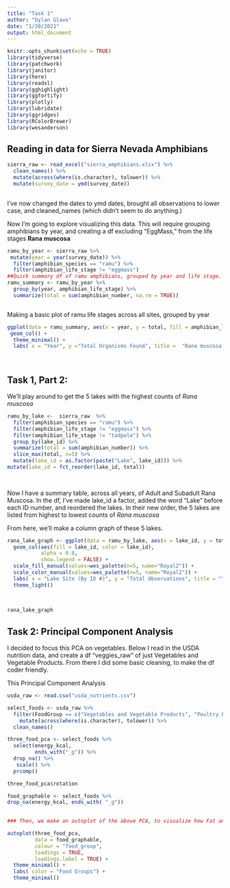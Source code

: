 ```yaml
---
title: "Task 1"
author: "Dylan Glave"
date: "1/20/2021"
output: html_document
---
```


```r
knitr::opts_chunk$set(echo = TRUE)
library(tidyverse)
library(patchwork)
library(janitor)
library(here)
library(readxl)
library(gghighlight)
library(ggfortify)
library(plotly)
library(lubridate)
library(ggridges)
library(RColorBrewer)
library(wesanderson)
```


## Reading in data for Sierra Nevada Amphibians

```r
sierra_raw <- read_excel("sierra_amphibians.xlsx") %>% 
  clean_names() %>% 
  mutate(across(where(is.character), tolower)) %>% 
  mutate(survey_date = ymd(survey_date))
  

```

I've now changed the dates to ymd dates, brought all observations to lower case, and cleaned_names (which didn't seem to do anything.)

Now I'm going to explore visualizing this data. This will require grouping amphibians by year, and creating a df excluding "EggMass," from the life stages **Rana muscosa**

```r
ramu_by_year <- sierra_raw %>% 
 mutate(year = year(survey_date)) %>% 
  filter(amphibian_species == "ramu") %>% 
  filter(amphibian_life_stage != "eggmass") 
##Quick summary df of ramu amphibians, grouped by year and life stage.
ramu_summary <- ramu_by_year %>% 
  group_by(year, amphibian_life_stage) %>% 
  summarize(total = sum(amphibian_number, na.rm = TRUE))



```

Making a basic plot of ramu life stages across all sites, grouped by year

```r
ggplot(data = ramu_summary, aes(x = year, y = total, fill = amphibian_life_stage)) +
 geom_col() +
  theme_minimal() +
  labs( x = "Year", y ="Total Organisms Found", title =  "Rana muscosa Observations", fill = "Life Stages") 

 
```

## Task 1, Part 2: 

We'll play around to get the 5 lakes with the highest counts of *Rana muscosa*

```r
ramu_by_lake <-  sierra_raw  %>% 
  filter(amphibian_species == "ramu") %>% 
  filter(amphibian_life_stage != "eggmass") %>% 
  filter(amphibian_life_stage != "tadpole") %>% 
  group_by(lake_id) %>% 
  summarize(total = sum(amphibian_number)) %>% 
  slice_max(total, n=5) %>% 
  mutate(lake_id = as.factor(paste("Lake", lake_id))) %>% 
mutate(lake_id = fct_reorder(lake_id, total))
  
  
```

Now I have a summary table, across all years, of Adult and Subadult Rana Muscosa. In the df, I've made lake_id a factor, added the word "Lake" before each ID number, and reordered the lakes. In their new order, the 5 lakes are listed from highest to lowest counts of *Rana muscosa*

From here, we'll make a column graph of these 5 lakes. 

```r
rana_lake_graph <- ggplot(data = ramu_by_lake, aes(x = lake_id, y = total)) +
  geom_col(aes(fill = lake_id, color = lake_id), 
           alpha = 0.8,
           show.legend = FALSE) +
  scale_fill_manual(values=wes_palette(n=5, name="Royal2")) +
  scale_color_manual(values=wes_palette(n=5, name="Royal2")) +
  labs( x = "Lake Site (By ID #)", y = "Total Obvervations", title = "Top Five sites of Adult and Subadult \n Rana muscosa (Across all years)") +
  theme_light()
  
  

rana_lake_graph

```



## Task 2: Principal Component Analysis

I decided to focus this PCA on vegetables. Below I read in the USDA nutrition data, and create a df "veggies_raw" of just Vegetables and Vegetable Products. From there I did some basic cleaning, to make the df coder friendly. 

This Principal Component Analysis 

```r
usda_raw <- read.csv("usda_nutrients.csv")

select_foods <- usda_raw %>% 
  filter(FoodGroup == c("Vegetables and Vegetable Products", "Poultry Products", "Snacks")) %>% 
    mutate(across(where(is.character), tolower)) %>% 
  clean_names()

three_food_pca <- select_foods %>% 
  select(energy_kcal,
         ends_with("_g")) %>% 
  drop_na() %>% 
   scale() %>% 
  prcomp()

three_food_pca$rotation

```


```r

food_graphable <- select_foods %>% 
drop_na(energy_kcal, ends_with( "_g"))
  

### Then, we make an autoplot of the above PCA, to visualize how Fat and micro nutrients relate to one another. 

autoplot(three_food_pca, 
         data = food_graphable,
         colour = "food_group",
         loadings = TRUE,
         loadings.label = TRUE) +
  theme_minimal() +
  labs( color = "Food Groups") +
  theme_minimal()


```



